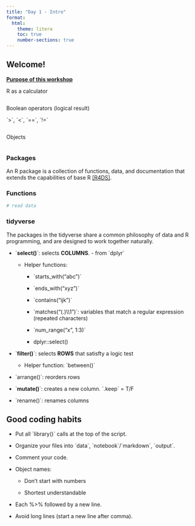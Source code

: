 ```yaml
---
title: "Day 1 - Intro"
format:
  html:
    theme: litera
    toc: true
    number-sections: true
---
```


## Welcome!

[**Purpose of this workshop**]{.ul}

R as a calculator

```r

```

Boolean operators (logical result)

\`\>\`, \`\<\`, \`==\`, \`!=\`

```r

```

Objects

```r

```

### Packages

An R package is a collection of functions, data, and documentation that extends the capabilities of base R [\[R4DS\]](https://r4ds.had.co.nz/introduction.html#r).

### Functions

```r
# read data
```

### tidyverse

The packages in the tidyverse share a common philosophy of data and R programming, and are designed to work together naturally.

-   \`**select()**\`: selects **COLUMNS**. - from \`dplyr\`

    -   Helper functions:

        -   \`starts_with("abc")\`

        -   \`ends_with("xyz")\`

        -   \`contains("ijk")\`

        -   \`matches("(.)\\\\1")\`: variables that match a regular expression (repeated characters)

        -   \`num_range("x", 1:3)\`

        -   dplyr::select()

-   \`**filter()**\`: selects **ROWS** that satisfty a logic test

    -   Helper function: \`between()\`

-   \`arrange()\`: reorders rows

-   \`**mutate()**\`: creates a new column. \`.keep\` = T/F

-   \`rename()\`: renames columns

## Good coding habits

-   Put all \`library()\` calls at the top of the script.

-   Organize your files into \`data\`, \`notebook\`/\`markdown\`, \`output\`.

-   Comment your code.

-   Object names:

    -   Don't start with numbers

    -   Shortest understandable

-   Each %>% followed by a new line.

-   Avoid long lines (start a new line after comma).
